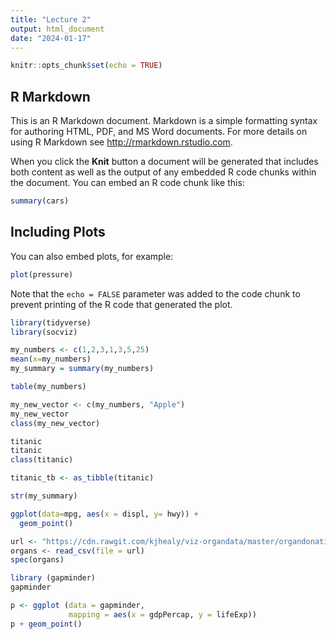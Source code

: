 ---
title: "Lecture 2"
output: html_document
date: "2024-01-17"
---

```{r setup, include=FALSE}
knitr::opts_chunk$set(echo = TRUE)
```

## R Markdown

This is an R Markdown document. Markdown is a simple formatting syntax for authoring HTML, PDF, and MS Word documents. For more details on using R Markdown see <http://rmarkdown.rstudio.com>.

When you click the **Knit** button a document will be generated that includes both content as well as the output of any embedded R code chunks within the document. You can embed an R code chunk like this:

```{r cars}
summary(cars)
```

## Including Plots

You can also embed plots, for example:

```{r pressure, echo=FALSE}
plot(pressure)
```

Note that the `echo = FALSE` parameter was added to the code chunk to prevent printing of the R code that generated the plot.
```{r}
library(tidyverse)
library(socviz)

```

```{r}
my_numbers <- c(1,2,3,1,3,5,25)
mean(x=my_numbers)
my_summary = summary(my_numbers)
```
```{r}
table(my_numbers)
```
```{r}
my_new_vector <- c(my_numbers, "Apple")
my_new_vector
class(my_new_vector)
```
```{r}
titanic
titanic
class(titanic)
```

```{r}
titanic_tb <- as_tibble(titanic)
```
```{r}
str(my_summary)
```

```{r}
ggplot(data=mpg, aes(x = displ, y= hwy)) +
  geom_point()
```
```{r}
url <- "https://cdn.rawgit.com/kjhealy/viz-organdata/master/organdonation.csv"
organs <- read_csv(file = url)
spec(organs)
```

```{r}
library (gapminder)
gapminder
```
```{r}
p <- ggplot (data = gapminder,
             mapping = aes(x = gdpPercap, y = lifeExp))
p + geom_point()
```

